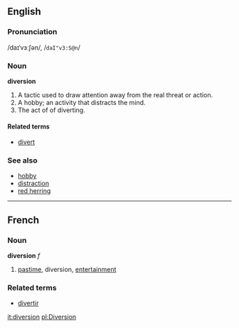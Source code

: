 ==English==
===Pronunciation===
/daɪˈvɜːʃən/, /<tt>daI"v3:S@n</tt>/
=== Noun ===
'''diversion'''
# A tactic used to draw attention away from the real threat or action.
# A hobby; an activity that distracts the mind.
# The act of of diverting.

==== Related terms ====
*[[divert]]

===See also===
*[[hobby]]
*[[distraction]]
*[[red herring]]

----

==French==
===Noun===
'''diversion''' ''f''

# [[pastime]], diversion, [[entertainment]]

===Related terms===
*[[divertir]]

[[it:diversion]]
[[pl:Diversion]]